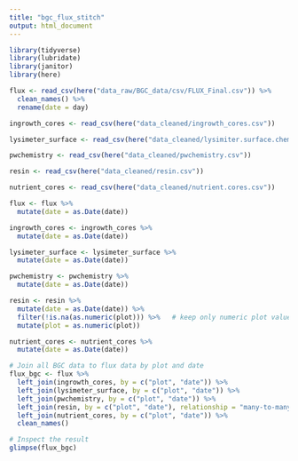 ```yaml
---
title: "bgc_flux_stitch"
output: html_document
---
```


```r
library(tidyverse)
library(lubridate)
library(janitor)
library(here)
```

```r
flux <- read_csv(here("data_raw/BGC_data/csv/FLUX_Final.csv")) %>%
  clean_names() %>%
  rename(date = day)

ingrowth_cores <- read_csv(here("data_cleaned/ingrowth_cores.csv"))

lysimeter_surface <- read_csv(here("data_cleaned/lysimiter.surface.chemistry.csv"))

pwchemistry <- read_csv(here("data_cleaned/pwchemistry.csv"))

resin <- read_csv(here("data_cleaned/resin.csv"))

nutrient_cores <- read_csv(here("data_cleaned/nutrient.cores.csv"))

```

```r
flux <- flux %>%
  mutate(date = as.Date(date))

ingrowth_cores <- ingrowth_cores %>%
  mutate(date = as.Date(date))

lysimeter_surface <- lysimeter_surface %>%
  mutate(date = as.Date(date))

pwchemistry <- pwchemistry %>%
  mutate(date = as.Date(date))

resin <- resin %>%
  mutate(date = as.Date(date)) %>% 
  filter(!is.na(as.numeric(plot))) %>%   # keep only numeric plot values
  mutate(plot = as.numeric(plot))

nutrient_cores <- nutrient_cores %>%
  mutate(date = as.Date(date))

# Join all BGC data to flux data by plot and date
flux_bgc <- flux %>%
  left_join(ingrowth_cores, by = c("plot", "date")) %>%
  left_join(lysimeter_surface, by = c("plot", "date")) %>%
  left_join(pwchemistry, by = c("plot", "date")) %>%
  left_join(resin, by = c("plot", "date"), relationship = "many-to-many") %>%
  left_join(nutrient_cores, by = c("plot", "date")) %>%
  clean_names()

# Inspect the result
glimpse(flux_bgc)
```


